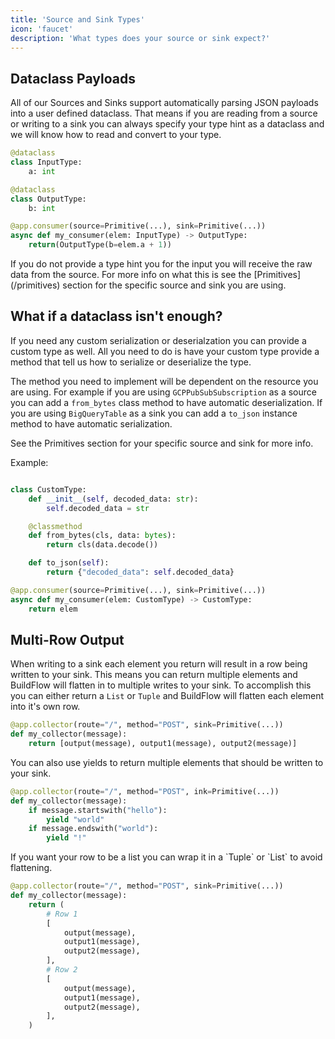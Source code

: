 ```yaml
---
title: 'Source and Sink Types'
icon: 'faucet'
description: 'What types does your source or sink expect?'
---
```


## Dataclass Payloads

All of our Sources and Sinks support automatically parsing JSON payloads into a user defined dataclass. That means if you are reading from a source or writing to a sink you can always specify your type hint as a dataclass and we will know how to read and convert to your type.

```python
@dataclass
class InputType:
    a: int

@dataclass
class OutputType:
    b: int

@app.consumer(source=Primitive(...), sink=Primitive(...))
async def my_consumer(elem: InputType) -> OutputType:
    return(OutputType(b=elem.a + 1))
```

<Warning>
If you do not provide a type hint you for the input you will receive the raw data from the source. For more info on what this is see the [Primitives](/primitives) section for the specific source and sink you are using.
</Warning>

## What if a dataclass isn't enough?

If you need any custom serialization or deserialzation you can provide a custom type as well. All you need to do is have your custom type provide a method that tell us how to serialize or deserialize the type.

The method you need to implement will be dependent on the resource you are using. For example if you are using `GCPPubSubSubscription` as a source you can add a `from_bytes` class method to have automatic deserialization. If you are using `BigQueryTable` as a sink you can add a `to_json` instance method to have automatic serialization.

See the Primitives section for your specific source and sink for more info.

Example:

```python

class CustomType:
    def __init__(self, decoded_data: str):
        self.decoded_data = str

    @classmethod
    def from_bytes(cls, data: bytes):
        return cls(data.decode())

    def to_json(self):
        return {"decoded_data": self.decoded_data}

@app.consumer(source=Primitive(...), sink=Primitive(...))
async def my_consumer(elem: CustomType) -> CustomType:
    return elem
```

## Multi-Row Output

When writing to a sink each element you return will result in a row being written to your sink.
This means you can return multiple elements and BuildFlow will flatten in to multiple writes to your sink.
To accomplish this you can either return a `List` or `Tuple` and BuildFlow will flatten each element into it's own row.

```python
@app.collector(route="/", method="POST", sink=Primitive(...))
def my_collector(message):
    return [output(message), output1(message), output2(message)]

```

You can also use yields to return multiple elements that should be written to your sink.

```python
@app.collector(route="/", method="POST", ink=Primitive(...))
def my_collector(message):
    if message.startswith("hello"):
        yield "world"
    if message.endswith("world"):
        yield "!"

```

<Tip>
If you want your row to be a list you can wrap it in a `Tuple` or `List` to avoid flattening.

```python
@app.collector(route="/", method="POST", sink=Primitive(...))
def my_collector(message):
    return (
        # Row 1
        [
            output(message),
            output1(message),
            output2(message),
        ],
        # Row 2
        [
            output(message),
            output1(message),
            output2(message),
        ],
    )
```
</Tip>